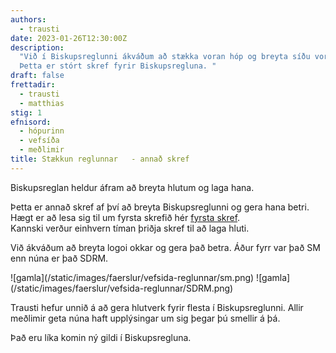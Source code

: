 ```yaml
---
authors:
  - trausti
date: 2023-01-26T12:30:00Z
description:
  "Við í Biskupsreglunni ákváðum að stækka voran hóp og breyta síðu vor.
  Þetta er stórt skref fyrir Biskupsregluna. "
draft: false
frettadir:
  - trausti
  - matthias
stig: 1
efnisord:
  - hópurinn
  - vefsíða
  - meðlimir
title: Stækkun reglunnar   - annað skref
---
```


Biskupsreglan heldur áfram að breyta hlutum og laga hana.

Þetta er annað skref af því að breyta Biskupsreglunni og gera hana betri. \
Hægt er að lesa sig til um fyrsta skrefið hér [fyrsta skref](/faerslur/staekun-reglunnar-fyrsta-skref).\
Kannski verður einhvern tíman þriðja skref til að laga hluti.

Við ákváðum að breyta logoi okkar og gera það betra.
Áður fyrr var það SM enn núna er það SDRM.

<Grid>
  <GridItem>
    ![gamla](/static/images/faerslur/vefsida-reglunnar/sm.png)
  </GridItem>
  <GridItem>
    ![gamla](/static/images/faerslur/vefsida-reglunnar/SDRM.png)
  </GridItem>
</Grid>

Trausti hefur unnið á að gera hlutverk fyrir flesta í Biskupsreglunni.
Allir meðlimir geta núna haft upplýsingar um sig þegar þú smellir á þá.

Það eru líka komin ný gildi í Biskupsregluna.
